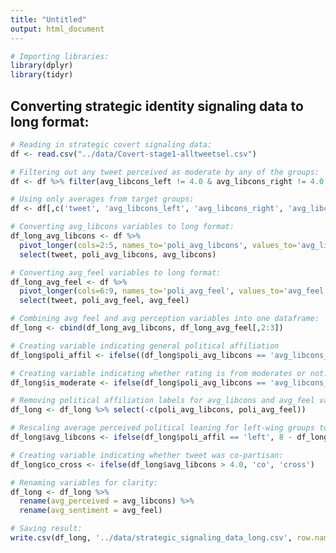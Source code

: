 ```yaml
---
title: "Untitled"
output: html_document
---
```



```r
# Importing libraries:
library(dplyr)
library(tidyr)
```


## Converting strategic identity signaling data to long format:

```r
# Reading in strategic covert signaling data:
df <- read.csv("../data/Covert-stage1-alltweetsel.csv")

# Filtering out any tweet perceived as moderate by any of the groups:
df <- df %>% filter(avg_libcons_left != 4.0 & avg_libcons_right != 4.0 & avg_libcons_ml != 4.0 & avg_libcons_mr != 4.0)

# Using only averages from target groups:
df <- df[,c('tweet', 'avg_libcons_left', 'avg_libcons_right', 'avg_libcons_ml', 'avg_libcons_mr', 'avg_feel_left', 'avg_feel_right', 'avg_feel_ml', 'avg_feel_mr')]

# Converting avg_libcons variables to long format:
df_long_avg_libcons <- df %>% 
  pivot_longer(cols=2:5, names_to='poli_avg_libcons', values_to='avg_libcons') %>%
  select(tweet, poli_avg_libcons, avg_libcons)

# Converting avg_feel variables to long format:
df_long_avg_feel <- df %>% 
  pivot_longer(cols=6:9, names_to='poli_avg_feel', values_to='avg_feel') %>%
  select(tweet, poli_avg_feel, avg_feel)

# Combining avg feel and avg perception variables into one dataframe:
df_long <- cbind(df_long_avg_libcons, df_long_avg_feel[,2:3])

# Creating variable indicating general political affiliation
df_long$poli_affil <- ifelse((df_long$poli_avg_libcons == 'avg_libcons_left' | df_long$poli_avg_libcons == 'avg_libcons_ml'), 'left', 'right')

# Creating variable indicating whether rating is from moderates or not:
df_long$is_moderate <- ifelse(df_long$poli_avg_libcons == 'avg_libcons_ml' | df_long$poli_avg_libcons == 'avg_libcons_mr', 'yes', 'no')

# Removing political affiliation labels for avg_libcons and avg_feel variables:
df_long <- df_long %>% select(-c(poli_avg_libcons, poli_avg_feel))

# Rescaling average perceived political leaning for left-wing groups to match conservative scale:
df_long$avg_libcons <- ifelse(df_long$poli_affil == 'left', 8 - df_long$avg_libcons, df_long$avg_libcons)

# Creating variable indicating whether tweet was co-partisan:
df_long$co_cross <- ifelse(df_long$avg_libcons > 4.0, 'co', 'cross')

# Renaming variables for clarity:
df_long <- df_long %>% 
  rename(avg_perceived = avg_libcons) %>%
  rename(avg_sentiment = avg_feel)

# Saving result:
write.csv(df_long, '../data/strategic_signaling_data_long.csv', row.names=FALSE)
```
